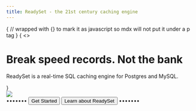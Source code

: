 ```yaml
---
title: ReadySet - the 21st century caching engine
---
```


{
// wrapped with {} to mark it as javascript so mdx will not put it under a p tag
}
{
  <><h1 className="text-center text-4xl tracking-tighter font-bold md:text-5xl mt-8 mx-auto text-neutral-900 dark:text-neutral-50">Break speed records. Not the bank</h1>

<p className="text-neutral-700 text-xl  md:text-2xl mx-auto mt-6 w-full text-center dark:text-neutral-400"> ReadySet is a real-time SQL caching engine for Postgres and MySQL.</p>
</>}

<div className= "relative border rounded-md border-neutral-200 dark:border-neutral-700 bg-neutral-50 dark:bg-neutral-900 p-4 mx-auto flex items-center justify-center mt-10 min-h-[300px] max-h-[300px]">
<div className="absolute top-0 right-0 h-32 w-64 bg-gradient-radial from-blue-400/80 dark:from-blue-700/50 to-white/20 dark:to-neutral-800/20 to-white/20 dark:to-neutral-800/20 rounded-md blur-3xl" > </div>
<div className="absolute bg-gradient-radial from-white/20 dark:from-neutral-800/20 via-purple-100 dark:via-purple-700/20 to-white/50 dark:from-neutral-800/20 to-white/50  dark:from-neutral-800/20 inset-0 rounded-md blur-2xl" > </div>
<div className="absolute left-0 bottom-0 h-64 w-40 bg-gradient-radial from-blue-300/50 dark:from-blue-700/50 to-white/20 dark:to-neutral-800/20 to-white/20 dark:to-neutral-800/20 rounded-md blur-3xl" > </div>

<div className="absolute shadow-floating border rounded-lg border-neutral-200 bg-white p-4 flex items-center justify-center">
  <Image src="/JustBat.svg" width={64} height={64}/>
  </div>

</div>

  <div className="flex gap-4 mx-auto items-center justify-center mt-10">
  <span className="text-neutral-300"> ••••••• </span>
  <Button href="/docs"> Get Started </Button>
    <Button color="secondary" href="/docs" > Learn about ReadySet </Button>
  <span className="text-neutral-300"> ••••••• </span>

  </div>